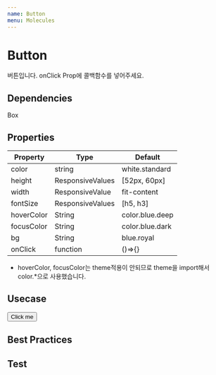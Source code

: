 ```yaml
---
name: Button
menu: Molecules
---
```



# Button

버튼입니다. onClick Prop에 콜백함수를 넣어주세요.

## Dependencies
<App>
<Flex>
<Chip bg="blue.deep" color="#FFF">Box</Chip>
</Flex>
</App>

## Properties

|Property|Type|Default|
|-|-|-|
| color | string | white.standard |
| height | ResponsiveValues | [52px, 60px] |
| width | ResponsiveValue | fit-content |
| fontSize | ResponsiveValues | [h5, h3] |
| hoverColor | String | color.blue.deep |
| focusColor | String | color.blue.dark |
| bg | String | blue.royal |
| onClick | function | ()=>{} |

- hoverColor, focusColor는 theme적용이 안되므로 theme을 import해서 color.*으로 사용했습니다.

## Usecase

<Playground>
  <App>
    <Button>Click me</Button>
  </App>
</Playground>

## Best Practices

## Test
